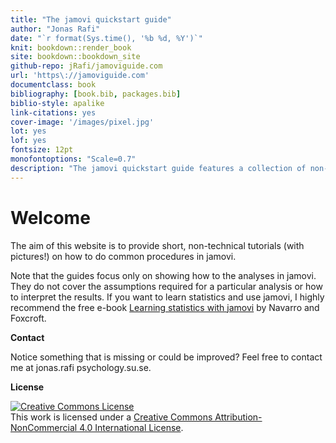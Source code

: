 ```yaml
--- 
title: "The jamovi quickstart guide"
author: "Jonas Rafi"
date: "`r format(Sys.time(), '%b %d, %Y')`"
knit: bookdown::render_book
site: bookdown::bookdown_site
github-repo: jRafi/jamoviguide.com
url: 'https\://jamoviguide.com'
documentclass: book
bibliography: [book.bib, packages.bib]
biblio-style: apalike
link-citations: yes
cover-image: '/images/pixel.jpg'
lot: yes
lof: yes
fontsize: 12pt
monofontoptions: "Scale=0.7"
description: "The jamovi quickstart guide features a collection of non-technical tutorials on how to conduct common operations in jamovi. This includes how to conduct independent samples t-test, paired samples t-test, one sample t-test, ANOVA, repeated measures ANOVA, factorial ANOVA, mixed ANOVA, linear regression, and logistic regression. Additionally, the tutorials cover the use of csv files, wide data format, and setting the data type in jamovi."
---
```


# Welcome {-}

The aim of this website is to provide short, non-technical tutorials (with pictures!) on how to do common procedures in jamovi.  

Note that the guides focus only on showing how to the analyses in jamovi. They do not cover the assumptions required for a particular analysis or how to interpret the results. If you want to learn statistics and use jamovi, I highly recommend the free e-book <a href="https://www.learnstatswithjamovi.com/">Learning statistics with jamovi</a> by Navarro and Foxcroft.

__Contact__

Notice something that is missing or could be improved? Feel free to contact me at jonas.rafi <at> psychology.su.se.

__License__

<a rel="license" href="http://creativecommons.org/licenses/by-nc/4.0/"><img alt="Creative Commons License" style="border-width:0" src="https://i.creativecommons.org/l/by-nc/4.0/88x31.png" /></a><br />This work is licensed under a <a rel="license" href="http://creativecommons.org/licenses/by-nc/4.0/">Creative Commons Attribution-NonCommercial 4.0 International License</a>.